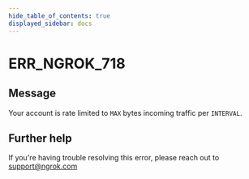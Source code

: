 ```yaml
---
hide_table_of_contents: true
displayed_sidebar: docs
---
```



# ERR_NGROK_718

## Message

Your account is rate limited to `MAX` bytes incoming traffic per `INTERVAL`.

<ErrorDetails error="err_ngrok_718" />

## Further help

If you're having trouble resolving this error, please reach out to [support@ngrok.com](mailto:support@ngrok.com?subject=Help%20with%20ERR_NGROK_718)
